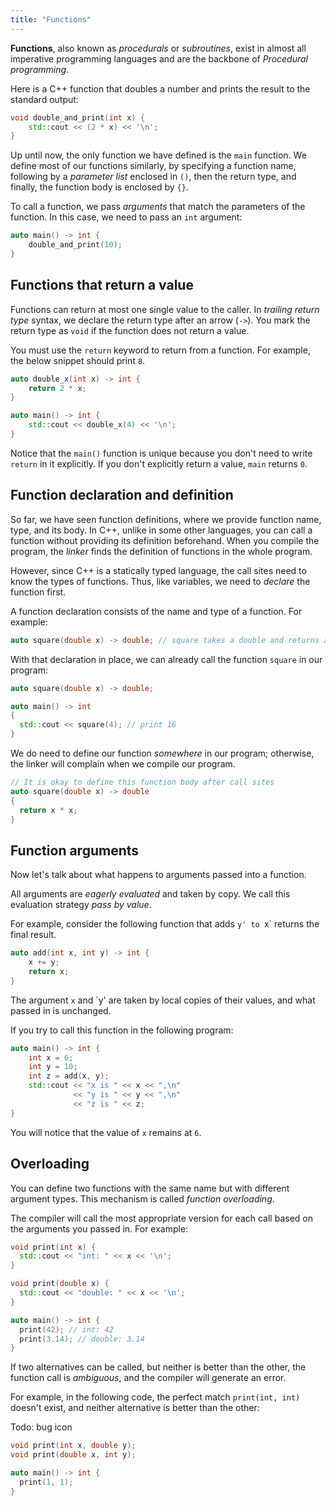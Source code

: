```yaml
---
title: "Functions"
---
```


**Functions**, also known as *procedurals* or *subroutines*,
exist in almost all imperative programming languages
and are the backbone of *Procedural programming*.

Here is a C++ function that doubles a number and prints the result to the standard output:

```cpp
void double_and_print(int x) {
    std::cout << (2 * x) << '\n';
}
```

Up until now,
the only function we have defined is the `main` function.
We define most of our functions similarly,
by specifying a function name,
following by a *parameter list* enclosed in `()`,
then the return type,
and finally, the function body is enclosed by `{}`.

To call a function, we pass *arguments* that match the parameters of the function.
In this case, we need to pass an `int` argument:

```cpp
auto main() -> int {
    double_and_print(10);
}
```

## Functions that return a value

Functions can return at most one single value to the caller.
In *trailing return type* syntax,
we declare the return type after an arrow (`->`).
You mark the return type as `void` if the function does not return a value.

You must use the `return` keyword to return from a function.
For example, the below snippet should print `8`.

```cpp
auto double_x(int x) -> int {
    return 2 * x;
}

auto main() -> int {
    std::cout << double_x(4) << '\n';
}
```

<Info>

Notice that the `main()` function is unique because you don't need to write `return` in it explicitly.
If you don't explicitly return a value, `main` returns `0`.

</Info>


## Function declaration and definition

So far, we have seen function definitions,
where we provide function name, type, and its body.
In C++, unlike in some other languages,
you can call a function without providing its definition beforehand.
When you compile the program, the *linker* finds the definition of functions in the whole program.

However, since C++ is a statically typed language,
the call sites need to know the types of functions.
Thus, like variables, we need to *declare* the function first.

A function declaration consists of the name and type of a function. For example:

```cpp
auto square(double x) -> double; // square takes a double and returns a double
```

With that declaration in place, we can already call the function `square` in our program:

```cpp
auto square(double x) -> double;

auto main() -> int
{
  std::cout << square(4); // print 16
}
```

We do need to define our function *somewhere* in our program;
otherwise, the linker will complain when we compile our program.

```cpp
// It is okay to define this function body after call sites
auto square(double x) -> double
{
  return x * x;
}
```

## Function arguments

Now let's talk about what happens to arguments passed into a function.

All arguments are *eagerly evaluated* and taken by copy.
We call this evaluation strategy *pass by value*.

For example, consider the following function that
adds `y' to `x` returns the final result.

```cpp
auto add(int x, int y) -> int {
    x += y;
    return x;
}
```

The argument `x` and `y' are taken by local copies of their values,
and what passed in is unchanged.

If you try to call this function in the following program:

```cpp
auto main() -> int {
    int x = 6;
    int y = 10;
    int z = add(x, y);
    std::cout << "x is " << x << ",\n"
              << "y is " << y << ",\n"
              << "z is " << z;
}
```

You will notice that the value of `x` remains at `6`.

## Overloading
You can define two functions with the same name but with different argument types. This mechanism is called *function overloading*.

The compiler will call the most appropriate version for each call based on the arguments you passed in. For example:

```cpp
void print(int x) {
  std::cout << "int: " << x << '\n';
}

void print(double x) {
  std::cout << "double: " << x << '\n';
}

auto main() -> int {
  print(42); // int: 42
  print(3.14); // double: 3.14
}
```

If two alternatives can be called,
but neither is better than the other,
the function call is *ambiguous*, and the compiler will generate an error.

For example, in the following code, the perfect match `print(int, int)` doesn't exist, and neither alternative is better than the other:

Todo: bug icon
```cpp
void print(int x, double y);
void print(double x, int y);

auto main() -> int {
  print(1, 1);
}
```